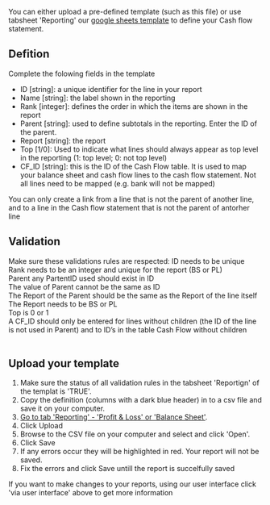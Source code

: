 
You can either upload a pre-defined template (such as this file) or use tabsheet 'Reporting' our [google sheets template](./template) to define your Cash flow statement.

## Defition
Complete the folowing fields in the template
- ID [string]: a unique identifier for the line in your report
- Name [string]: the label shown in the reporting
- Rank [integer]: defines the order in which the items are shown in the report
- Parent [string]: used to define subtotals in the reporting. Enter the ID of the parent.
- Report [string]: the report 
- Top [1/0]: Used to indicate what lines should always appear as top level in the reporting (1: top level; 0: not top level)
- CF_ID [string]: this is the ID of the Cash Flow table. It is used to map your balance sheet and cash flow lines to the cash flow statement. Not all lines need to be mapped (e.g. bank will not be mapped)

<MessageBar>You can only create a link from a line that is not the parent of another line, and to a line in the Cash flow statement that is not the parent of antorher line</MessageBar>
<br />

## Validation 
Make sure these validations rules are respected:
<Icon iconName="SkypeCheck"/> ID needs to be unique <br />
<Icon iconName="SkypeCheck"/> Rank needs to be an integer and unique for the report (BS or PL) <br />
<Icon iconName="SkypeCheck"/> Parent any PartentID used should exist in ID <br />
<Icon iconName="SkypeCheck"/> The value of Parent cannot be the same as ID <br />
<Icon iconName="SkypeCheck"/> The Report of the Parent should be the same as the Report of the line itself <br />
<Icon iconName="SkypeCheck"/> The Report needs to be BS or PL <br />
<Icon iconName="SkypeCheck"/> Top is 0 or 1 <br />
<Icon iconName="SkypeCheck"/> A CF_ID should only be entered for lines without children (the ID of the line is not used in Parent) and to ID’s in the table Cash Flow without children <br />
<br />

## Upload your template
1. Make sure the status of all validation rules in the tabsheet 'Reportign' of the templat is 'TRUE'.
1. Copy the definition (columns with a dark blue header) in to a csv file and save it on your computer.
1. [Go to tab 'Reporting' - 'Profit & Loss' or 'Balance Sheet'](https://app.monitr.be/dashboard/organisations/entities/definitions/mapping).
1. Click <ActionButton>Upload</ActionButton>
1. Browse to the CSV file on your computer and select and click 'Open'.
1. Click <PrimaryButton>Save</PrimaryButton>
1. If any errors occur they will be highlighted in red. Your report will not be saved.
1. Fix the errors and click <PrimaryButton>Save</PrimaryButton> untill the report is succelfully saved

<MessageBar>If you want to make changes to your reports, using our user interface click 'via user interface' above to get more information</MessageBar>

